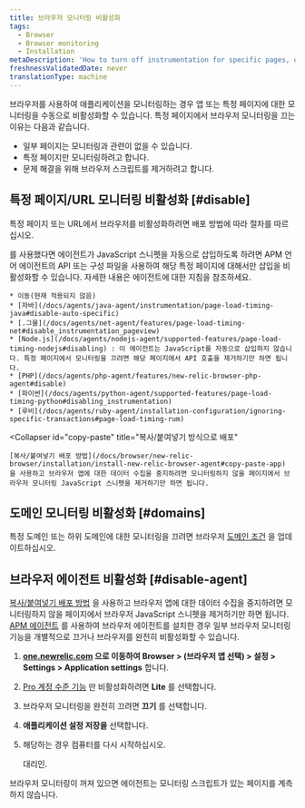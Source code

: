 ```yaml
---
title: 브라우저 모니터링 비활성화
tags:
  - Browser
  - Browser monitoring
  - Installation
metaDescription: 'How to turn off instrumentation for specific pages, or disable the browser agent completely.'
freshnessValidatedDate: never
translationType: machine
---
```


브라우저를 사용하여 애플리케이션을 모니터링하는 경우 앱 또는 특정 페이지에 대한 모니터링을 수동으로 비활성화할 수 있습니다. 특정 페이지에서 브라우저 모니터링을 끄는 이유는 다음과 같습니다.

* 일부 페이지는 모니터링과 관련이 없을 수 있습니다.
* 특정 페이지만 모니터링하려고 합니다.
* 문제 해결을 위해 브라우저 스크립트를 제거하려고 합니다.

## 특정 페이지/URL 모니터링 비활성화 [#disable]

특정 페이지 또는 URL에서 브라우저를 비활성화하려면 배포 방법에 따라 절차를 따르십시오.

<CollapserGroup>
  <Collapser
    id="agent"
    title="선택한 APM 에이전트와 함께 배포"
  >
    를 사용했다면 <InlinePopover type="apm"/>에이전트가 JavaScript 스니펫을 자동으로 삽입하도록 하려면 APM 언어 에이전트의 API 또는 구성 파일을 사용하여 해당 특정 페이지에 대해서만 삽입을 비활성화할 수 있습니다. 자세한 내용은 에이전트에 대한 지침을 참조하세요.

    * 이동(현재 적용되지 않음)
    * [자바](/docs/agents/java-agent/instrumentation/page-load-timing-java#disable-auto-specific)
    * [.그물](/docs/agents/net-agent/features/page-load-timing-net#disable_instrumentation_pageview)
    * [Node.js](/docs/agents/nodejs-agent/supported-features/page-load-timing-nodejs#disabling) : 이 에이전트는 JavaScript를 자동으로 삽입하지 않습니다. 특정 페이지에서 모니터링을 끄려면 해당 페이지에서 API 호출을 제거하기만 하면 됩니다.
    * [PHP](/docs/agents/php-agent/features/new-relic-browser-php-agent#disable)
    * [파이썬](/docs/agents/python-agent/supported-features/page-load-timing-python#disabling_instrumentation)
    * [루비](/docs/agents/ruby-agent/installation-configuration/ignoring-specific-transactions#page-load-timing-rum)
  </Collapser>

  <Collapser
    id="copy-paste"
    title="복사/붙여넣기 방식으로 배포"
  >
    [복사/붙여넣기 배포 방법](/docs/browser/new-relic-browser/installation/install-new-relic-browser-agent#copy-paste-app) 을 사용하고 브라우저 앱에 대한 데이터 수집을 중지하려면 모니터링하지 않을 페이지에서 브라우저 모니터링 JavaScript 스니펫을 제거하기만 하면 됩니다.
  </Collapser>
</CollapserGroup>

## 도메인 모니터링 비활성화 [#domains]

특정 도메인 또는 하위 도메인에 대한 모니터링을 끄려면 브라우저 [도메인 조건](/docs/browser/new-relic-browser/configuration/monitor-or-block-specific-domains-subdomains) 을 업데이트하십시오.

## 브라우저 에이전트 비활성화 [#disable-agent]

[복사/붙여넣기 배포 방법](/docs/browser/new-relic-browser/installation/install-new-relic-browser-agent#copy-paste-app) 을 사용하고 브라우저 앱에 대한 데이터 수집을 중지하려면 모니터링하지 않을 페이지에서 브라우저 JavaScript 스니펫을 제거하기만 하면 됩니다. [APM 에이전트](/docs/browser/new-relic-browser/installation/install-new-relic-browser-agent#select-apm-app) 를 사용하여 브라우저 에이전트를 설치한 경우 일부 브라우저 모니터링 기능을 개별적으로 끄거나 브라우저를 완전히 비활성화할 수 있습니다.

1. **[one.newrelic.com](https://one.newrelic.com/all-capabilities) 으로 이동하여 Browser > (브라우저 앱 선택) > 설정 > Settings > Application settings** 합니다.

2. [Pro 계정 수준 기능](/docs/browser/new-relic-browser/getting-started/new-relic-browser) 만 비활성화하려면 **Lite** 를 선택합니다.

3. 브라우저 모니터링을 완전히 끄려면 **끄기** 를 선택합니다.

4. **애플리케이션 설정 저장을** 선택합니다.

5. 해당하는 경우 컴퓨터를 다시 시작하십시오.

   <InlinePopover type="apm"/>

   대리인.

브라우저 모니터링이 꺼져 있으면 에이전트는 모니터링 스크립트가 있는 페이지를 계측하지 않습니다.